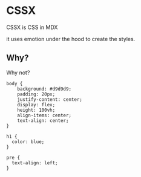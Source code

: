 # CSSX

CSSX is CSS in MDX

it uses emotion under the hood to create the styles.

## Why?

Why not?

```cssx
body {
    background: #d9d9d9;
    padding: 20px;
    justify-content: center;
    display: flex;
    height: 100vh;
    align-items: center;
    text-align: center;
}

h1 {
  color: blue;
}

pre {
  text-align: left;
}